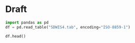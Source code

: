 # Draft
```python

import pandas as pd
df = pd.read_table("SDWIS4.tab", encoding="ISO-8859-1")

```

```python

df.head()

```